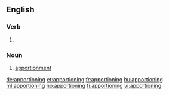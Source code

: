 ==English==

===Verb===
{{head|en|present participle}}

# {{present participle of|apportion|lang=en|nocat=1}}

===Noun===
{{en-noun}}

# [[apportionment]] <!--note plural exists-->

[[de:apportioning]]
[[et:apportioning]]
[[fr:apportioning]]
[[hu:apportioning]]
[[ml:apportioning]]
[[no:apportioning]]
[[fi:apportioning]]
[[vi:apportioning]]